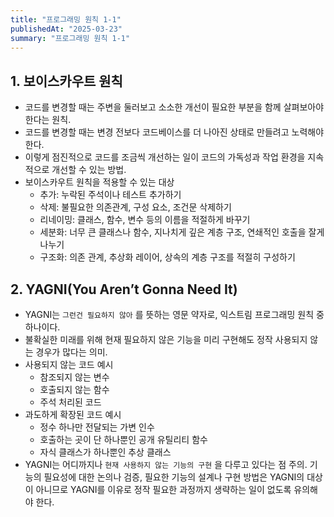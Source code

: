 ```yaml
---
title: "프로그래밍 원칙 1-1"
publishedAt: "2025-03-23"
summary: "프로그래밍 원칙 1-1"
---
```


## 1. 보이스카우트 원칙

- 코드를 변경할 때는 주변을 둘러보고 소소한 개선이 필요한 부분을 함께 살펴보아야 한다는 원칙.
- 코드를 변경할 때는 변경 전보다 코드베이스를 더 나아진 상태로 만들려고 노력해야 한다.
- 이렇게 점진적으로 코드를 조금씩 개선하는 일이 코드의 가독성과 작업 환경을 지속적으로 개선할 수 있는 방법.
- 보이스카우트 원칙을 적용할 수 있는 대상
  - 추가: 누락된 주석이나 테스트 추가하기
  - 삭제: 불필요한 의존관계, 구성 요소, 조건문 삭제하기
  - 리네이밍: 클래스, 함수, 변수 등의 이름을 적절하게 바꾸기
  - 세분화: 너무 큰 클래스나 함수, 지나치게 깊은 계층 구조, 연쇄적인 호출을 잘게 나누기
  - 구조화: 의존 관계, 추상화 레이어, 상속의 계층 구조를 적절히 구성하기

## 2. YAGNI(You Aren’t Gonna Need It)

- YAGNI는 `그런건 필요하지 않아` 를 뜻하는 영문 약자로, 익스트림 프로그래밍 원칙 중 하나이다.
- 불확실한 미래를 위해 현재 필요하지 않은 기능을 미리 구현해도 정작 사용되지 않는 경우가 많다는 의미.
- 사용되지 않는 코드 예시
  - 참조되지 않는 변수
  - 호출되지 않는 함수
  - 주석 처리된 코드
- 과도하게 확장된 코드 예시
  - 정수 하나만 전달되는 가변 인수
  - 호출하는 곳이 단 하나뿐인 공개 유틸리티 함수
  - 자식 클래스가 하나뿐인 추상 클래스
- YAGNI는 어디까지나 `현재 사용하지 않는 기능의 구현` 을 다루고 있다는 점 주의. 기능의 필요성에 대한 논의나 검증, 필요한 기능의 설계나 구현 방법은 YAGNI의 대상이 아니므로 YAGNI를 이유로 정작 필요한 과정까지 생략하는 일이 없도록 유의해야 한다.

